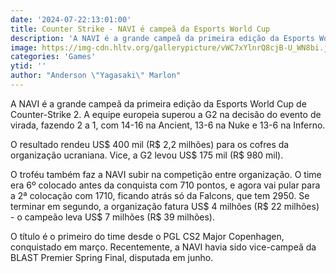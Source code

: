 ```yaml
---
date: '2024-07-22:13:01:00'
title: Counter Strike - NAVI é campeã da Esports World Cup
description: 'A NAVI é a grande campeã da primeira edição da Esports World Cup de Counter-Strike 2. A equipe europeia superou a G2 na decisão do evento de virada, fazendo 2 a 1, com 14-16 na Ancient, 13-6 na Nuke e 13-6 na Inferno.'
image: https://img-cdn.hltv.org/gallerypicture/vWC7xYlnrQ8cjB-U_WN8bi.jpg?auto=compress&fm=avif&ixlib=java-2.1.0&m=%2Fm.png&mw=107&mx=20&my=473&q=75&w=800&s=01ae2f47bd54e508259332516ba558f1
categories: 'Games'
ytid: ''
author: "Anderson \"Yagasaki\" Marlon"
---
```


A NAVI é a grande campeã da primeira edição da Esports World Cup de Counter-Strike 2. A equipe europeia superou a G2 na decisão do evento de virada, fazendo 2 a 1, com 14-16 na Ancient, 13-6 na Nuke e 13-6 na Inferno.

O resultado rendeu US$ 400 mil (R$ 2,2 milhões) para os cofres da organização ucraniana. Vice, a G2 levou US$ 175 mil (R$ 980 mil).

O troféu também faz a NAVI subir na competição entre organização. O time era 6º colocado antes da conquista com 710 pontos, e agora vai pular para a 2ª colocação com 1710, ficando atrás só da Falcons, que tem 2950. Se terminar em segundo, a organização fatura US$ 4 milhões (R$ 22 milhões) - o campeão leva US$ 7 milhões (R$ 39 milhões).

O título é o primeiro do time desde o PGL CS2 Major Copenhagen, conquistado em março. Recentemente, a NAVI havia sido vice-campeã da BLAST Premier Spring Final, disputada em junho.

